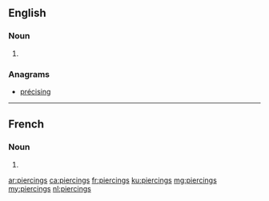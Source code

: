 ==English==

===Noun===
{{head|en}}

# {{plural of|piercing}}

===Anagrams===
* [[précising#English|précising]]

----

==French==

===Noun===
{{head|fr|g=m-p}}

# {{plural of|piercing|lang=fr}}

[[ar:piercings]]
[[ca:piercings]]
[[fr:piercings]]
[[ku:piercings]]
[[mg:piercings]]
[[my:piercings]]
[[nl:piercings]]